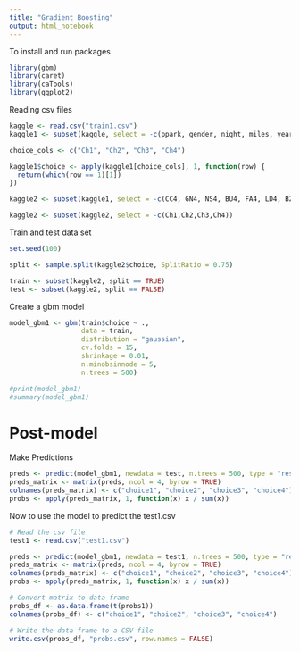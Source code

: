 ---
title: "Gradient Boosting"
output: html_notebook
---

To install and run packages

```{r}
library(gbm)
library(caret)
library(caTools)
library(ggplot2)

```


Reading csv files

```{r}
kaggle <- read.csv("train1.csv")
kaggle1 <- subset(kaggle, select = -c(ppark, gender, night, miles, year, segment, age, educ, region, Urb, income))

choice_cols <- c("Ch1", "Ch2", "Ch3", "Ch4")

kaggle1$choice <- apply(kaggle1[choice_cols], 1, function(row) {
  return(which(row == 1)[1])
})

kaggle2 <- subset(kaggle1, select = -c(CC4, GN4, NS4, BU4, FA4, LD4, BZ4, FC4, FP4, RP4, PP4, KA4, SC4, TS4, NV4, MA4, LB4, AF4, HU4, Price4))

kaggle2 <- subset(kaggle2, select = -c(Ch1,Ch2,Ch3,Ch4))

```



Train and test data set

```{r}
set.seed(100)

split <- sample.split(kaggle2$choice, SplitRatio = 0.75)

train <- subset(kaggle2, split == TRUE)
test <- subset(kaggle2, split == FALSE)


```


Create a gbm model

```{r}

model_gbm1 <- gbm(train$choice ~ .,
                  data = train,
                  distribution = "gaussian",
                  cv.folds = 15,
                  shrinkage = 0.01,
                  n.minobsinnode = 5,
                  n.trees = 500)

#print(model_gbm1)
#summary(model_gbm1)

```

# Post-model #

Make Predictions

```{r}

preds <- predict(model_gbm1, newdata = test, n.trees = 500, type = "response")
preds_matrix <- matrix(preds, ncol = 4, byrow = TRUE)
colnames(preds_matrix) <- c("choice1", "choice2", "choice3", "choice4")
probs <- apply(preds_matrix, 1, function(x) x / sum(x))


```

Now to use the model to predict the test1.csv

```{r}
# Read the csv file
test1 <- read.csv("test1.csv")

preds <- predict(model_gbm1, newdata = test1, n.trees = 500, type = "response")
preds_matrix <- matrix(preds, ncol = 4, byrow = TRUE)
colnames(preds_matrix) <- c("choice1", "choice2", "choice3", "choice4")
probs <- apply(preds_matrix, 1, function(x) x / sum(x))

# Convert matrix to data frame
probs_df <- as.data.frame(t(probs1))
colnames(probs_df) <- c("choice1", "choice2", "choice3", "choice4")

# Write the data frame to a CSV file
write.csv(probs_df, "probs.csv", row.names = FALSE)




```









